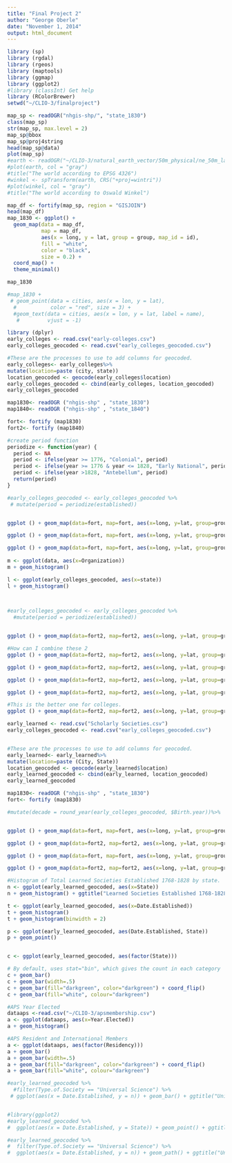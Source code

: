 ```yaml
---
title: "Final Project 2"
author: "George Oberle"
date: "November 1, 2014"
output: html_document
---
```


```r

library (sp)
library (rgdal)
library (rgeos)
library (maptools)
library (ggmap)
library (ggplot2)
#library (classInt) Get help
library (RColorBrewer)
setwd("~/CLIO-3/finalproject")
```

```r
map_sp <- readOGR("nhgis-shp/", "state_1830")
class(map_sp)
str(map_sp, max.level = 2)
map_sp@bbox
map_sp@proj4string
head(map_sp@data)
plot(map_sp)
#earth <- readOGR("~/CLIO-3/natural_earth_vector/50m_physical/ne_50m_land/", "ne_50m_land")
#plot(earth, col = "gray")
#title("The world according to EPSG 4326")
#winkel <- spTransform(earth, CRS("+proj=wintri"))
#plot(winkel, col = "gray")
#title("The world according to Oswald Winkel")

```

```r
map_df <- fortify(map_sp, region = "GISJOIN")
head(map_df)
map_1830 <- ggplot() + 
  geom_map(data = map_df,
           map = map_df,
           aes(x = long, y = lat, group = group, map_id = id),
           fill = "white",
           color = "black",
           size = 0.2) +
  coord_map() +
  theme_minimal()

map_1830

```

```r
#map_1830 +
 # geom_point(data = cities, aes(x = lon, y = lat),
  #           color = "red", size = 3) +
  #geom_text(data = cities, aes(x = lon, y = lat, label = name),
   #         vjust = -1)
```

```r
library (dplyr)
early_colleges <- read.csv("early-colleges.csv")
early_colleges_geocoded <- read.csv("early_colleges_geocoded.csv")

#These are the processes to use to add columns for geocoded.
early_colleges<- early_colleges%>%
mutate(location=paste (city, state))
location_geocoded <- geocode(early_colleges$location)
early_colleges_geocoded <- cbind(early_colleges, location_geocoded)
early_colleges_geocoded

map1830<- readOGR ("nhgis-shp" , "state_1830")
map1840<- readOGR ("nhgis-shp" , "state_1840")

fort<- fortify (map1830)
fort2<- fortify (map1840)
```



```r
#create period function
periodize <- function(year) {
  period <- NA
  period <- ifelse(year >= 1776, "Colonial", period)
  period <- ifelse(year >= 1776 & year <= 1828, "Early National", period)
  period <- ifelse(year >1828, "Antebellum", period)
  return(period)
}


```


```r
#early_colleges_geocoded <- early_colleges_geocoded %>%
 # mutate(period = periodize(established))


ggplot () + geom_map(data=fort, map=fort, aes(x=long, y=lat, group=group, map_id=id), color="black", fill="white") +geom_point(data=early_colleges_geocoded, aes (x=lon, y=lat), color="red") + coord_map()

ggplot () + geom_map(data=fort, map=fort, aes(x=long, y=lat, group=group, map_id=id), color="black", fill="white") +geom_point(data=early_colleges_geocoded, aes (x=lon, y=lat, color=factor(established)) ) + coord_map()

ggplot () + geom_map(data=fort, map=fort, aes(x=long, y=lat, group=group, map_id=id), color="black", fill="white") +geom_point(data=early_colleges_geocoded, aes (x=lon, y=lat, color=factor(period)) ) + coord_map()
 
m <- ggplot(data, aes(x=Organization))
m + geom_histogram()

l <- ggplot(early_colleges_geocoded, aes(x=state))
l + geom_histogram()

                                                                                                                                                               
```

```r

#early_colleges_geocoded <- early_colleges_geocoded %>%
  #mutate(period = periodize(established))


ggplot () + geom_map(data=fort2, map=fort2, aes(x=long, y=lat, group=group, map_id=id), color="black", fill="white") +geom_point(data=early_colleges_geocoded, aes(x=lon, y=lat, shape=period), color="red") + coord_map()

#How can I combine these 2
ggplot () + geom_map(data=fort2, map=fort2, aes(x=long, y=lat, group=group, map_id=id), color="black", fill="white") +geom_point(data=early_learned_geocoded, aes (x=lon, y=lat), color="blue") + coord_map()

ggplot () + geom_map(data=fort2, map=fort2, aes(x=long, y=lat, group=group, map_id=id), color="black", fill="white") +geom_point(data=early_colleges_geocoded, aes (x=lon, y=lat, color=factor(established)) ) + coord_map()

ggplot () + geom_map(data=fort2, map=fort2, aes(x=long, y=lat, group=group, map_id=id), color="grey", fill="white") +geom_point(data=early_colleges_geocoded, aes (x=lon, y=lat, color=factor(period)) ) + coord_map()

ggplot () + geom_map(data=fort2, map=fort2, aes(x=long, y=lat, group=group, map_id=id), color="grey", fill="white") +geom_point(data=early_colleges_geocoded, size=4, aes (x=lon, y=lat, color=factor(period)) ) + coord_map()

#This is the better one for colleges.
ggplot () + geom_map(data=fort2, map=fort2, aes(x=long, y=lat, group=group, map_id=id), color="grey", fill="white") +geom_point(data=early_colleges_geocoded, size=4, aes (x=lon, y=lat, color=factor(period), shape=factor(period)) ) + coord_map()


```



```r
early_learned <- read.csv("Scholarly Societies.csv")
early_colleges_geocoded <- read.csv("early_colleges_geocoded.csv")


#These are the processes to use to add columns for geocoded.
early_learned<- early_learned%>%
mutate(location=paste (City, State))
location_geocoded <- geocode(early_learned$location)
early_learned_geocoded <- cbind(early_learned, location_geocoded)
early_learned_geocoded

map1830<- readOGR ("nhgis-shp" , "state_1830")
fort<- fortify (map1830)

#mutate(decade = round_year(early_colleges_geocoded, $Birth.year))%>%


ggplot () + geom_map(data=fort, map=fort, aes(x=long, y=lat, group=group, map_id=id), color="black", fill="white") +geom_point(data=early_learned_geocoded, aes (x=lon, y=lat), color="red") + coord_map()

ggplot () + geom_map(data=fort2, map=fort2, aes(x=long, y=lat, group=group, map_id=id), color="black", fill="light grey") +geom_point(data=early_learned_geocoded, size= 3, aes (x=lon, y=lat), color="blue") + coord_map()

ggplot () + geom_map(data=fort, map=fort, aes(x=long, y=lat, group=group, map_id=id), color="black", fill="white") +geom_point(data=early_learned_geocoded, aes (x=lon, y=lat, color=factor(Date.Established)) ) + coord_map()

ggplot () + geom_map(data=fort2, map=fort2, aes(x=long, y=lat, group=group, map_id=id), color="grey", fill="white") +geom_point(data=early_learned_geocoded, size=3, aes (x=lon, y=lat, color=factor(Date.Established)) ) + coord_map()

#Histogram of Total Learned Societies Established 1768-1828 by state.
n <- ggplot(early_learned_geocoded, aes(x=State))
n + geom_histogram() + ggtitle("Learned Societies Established 1768-1828") + ylab("Total Established")

t <- ggplot(early_learned_geocoded, aes(x=Date.Established))
t + geom_histogram()
t + geom_histogram(binwidth = 2)

p <- ggplot(early_learned_geocoded, aes(Date.Established, State))
p + geom_point()


c <- ggplot(early_learned_geocoded, aes(factor(State)))

# By default, uses stat="bin", which gives the count in each category
c + geom_bar()
c + geom_bar(width=.5)
c + geom_bar(fill="darkgreen", color="darkgreen") + coord_flip()
c + geom_bar(fill="white", colour="darkgreen")


```

```r
#APS Year Elected
dataaps <-read.csv("~/CLIO-3/apsmembership.csv")
a <- ggplot(dataaps, aes(x=Year.Elected))
a + geom_histogram()

#APS Resident and International Members
a <- ggplot(dataaps, aes(factor(Residency)))
a + geom_bar()
a + geom_bar(width=.5)
a + geom_bar(fill="darkgreen", color="darkgreen") + coord_flip()
a + geom_bar(fill="white", colour="darkgreen")

```



```r
#early_learned_geocoded %>%
  #filter(Type.of.Society == "Universal Science") %>%
 # ggplot(aes(x = Date.Established, y = n)) + geom_bar() + ggtitle("Universal Science")


#library(ggplot2)
#early_learned_geocoded %>%
#  ggplot(aes(x = Date.Established, y = State)) + geom_point() + ggtitle#("Learned Societies")

#early_learned_geocoded %>%
#  filter(Type.of.Society == "Universal Science") %>%
#  ggplot(aes(x = Date.Established, y = n)) + geom_path() + ggtitle("Universal Science")

```



